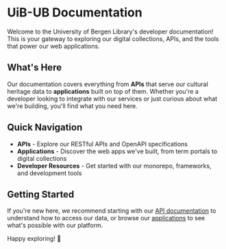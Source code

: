 # UiB-UB Documentation

Welcome to the University of Bergen Library's developer documentation! This is your gateway to exploring our digital collections, APIs, and the tools that power our web applications.

## What's Here

Our documentation covers everything from **APIs** that serve our cultural heritage data to **applications** built on top of them. Whether you're a developer looking to integrate with our services or just curious about what we're building, you'll find what you need here.

## Quick Navigation

- **APIs** - Explore our RESTful APIs and OpenAPI specifications
- **Applications** - Discover the web apps we've built, from term portals to digital collections
- **Developer Resources** - Get started with our monorepo, frameworks, and development tools

## Getting Started

If you're new here, we recommend starting with our [API documentation](/en/docs/api) to understand how to access our data, or browse our [applications](/en/docs/apps) to see what's possible with our platform.

Happy exploring! 🚀

